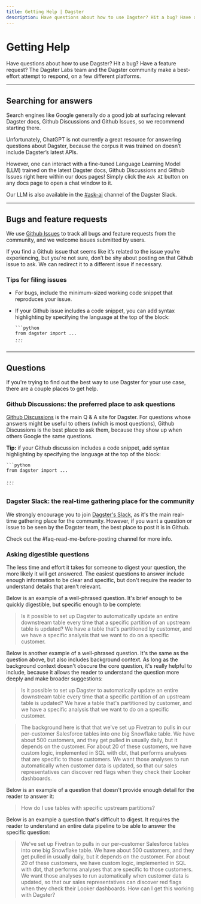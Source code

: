 ```yaml
---
title: Getting Help | Dagster
description: Have questions about how to use Dagster? Hit a bug? Have a feature request? This page includes tips on what to do.
---
```


# Getting Help

Have questions about how to use Dagster? Hit a bug? Have a feature request? The Dagster Labs team and the Dagster community make a best-effort attempt to respond, on a few different platforms.

---

## Searching for answers

Search engines like Google generally do a good job at surfacing relevant Dagster docs, Github Discussions and Github Issues, so we recommend starting there.

Unfortunately, ChatGPT is not currently a great resource for answering questions about Dagster, because the corpus it was trained on doesn’t include Dagster’s latest APIs.

However, one can interact with a fine-tuned Language Learning Model (LLM) trained on the latest Dagster docs, Github Discussions and Github Issues right here within our docs pages! Simply click the `Ask AI` button on any docs page to open a chat window to it.

Our LLM is also available in the [#ask-ai](https://dagster.slack.com/archives/C066HKS7EG1) channel of the Dagster Slack.

---

## Bugs and feature requests

We use [Github Issues](https://github.com/dagster-io/dagster/issues) to track all bugs and feature requests from the community, and we welcome issues submitted by users.

If you find a Github issue that seems like it’s related to the issue you’re experiencing, but you're not sure, don’t be shy about posting on that Github issue to ask. We can redirect it to a different issue if necessary.

### Tips for filing issues

- For bugs, include the minimum-sized working code snippet that reproduces your issue.
- If your Github issue includes a code snippet, you can add syntax highlighting by specifying the language at the top of the block:

      ```python
      from dagster import ...
      ...
      ```

---

## Questions

If you're trying to find out the best way to use Dagster for your use case, there are a couple places to get help.

### Github Discussions: the preferred place to ask questions

[Github Discussions](https://github.com/dagster-io/dagster/discussions) is the main Q & A site for Dagster. For questions whose answers might be useful to others (which is most questions), Github Discussions is the best place to ask them, because they show up when others Google the same questions.

**Tip:** if your Github discussion includes a code snippet, add syntax highlighting by specifying the language at the top of the block:

    ```python
    from dagster import ...

    ...
    ```

### Dagster Slack: the real-time gathering place for the community

We strongly encourage you to join [Dagster's Slack](https://dagster.io/slack), as it's the main real-time gathering place for the community. However, if you want a question or issue to be seen by the Dagster team, the best place to post it is in Github.

Check out the #faq-read-me-before-posting channel for more info.

### Asking digestible questions

The less time and effort it takes for someone to digest your question, the more likely it will get answered. The easiest questions to answer include enough information to be clear and specific, but don't require the reader to understand details that aren't relevant.

Below is an example of a well-phrased question. It's brief enough to be quickly digestible, but specific enough to be complete:

> Is it possible to set up Dagster to automatically update an entire downstream table every time that a specific partition of an upstream table is updated? We have a table that's partitioned by customer, and we have a specific analysis that we want to do on a specific customer.

Below is another example of a well-phrased question. It's the same as the question above, but also includes background context. As long as the background context doesn't obscure the core question, it's really helpful to include, because it allows the reader to understand the question more deeply and make broader suggestions:

> Is it possible to set up Dagster to automatically update an entire downstream table every time that a specific partition of an upstream table is updated? We have a table that's partitioned by customer, and we have a specific analysis that we want to do on a specific customer.

> The background here is that that we've set up Fivetran to pulls in our per-customer Salesforce tables into one big Snowflake table. We have about 500 customers, and they get pulled in usually daily, but it depends on the customer. For about 20 of these customers, we have custom logic, implemented in SQL with dbt, that performs analyses that are specific to those customers. We want those analyses to run automatically when customer data is updated, so that our sales representatives can discover red flags when they check their Looker dashboards.

Below is an example of a question that doesn't provide enough detail for the reader to answer it:

> How do I use tables with specific upstream partitions?

Below is an example a question that's difficult to digest. It requires the reader to understand an entire data pipeline to be able to answer the specific question:

> We've set up Fivetran to pulls in our per-customer Salesforce tables into one big Snowflake table. We have about 500 customers, and they get pulled in usually daily, but it depends on the customer. For about 20 of these customers, we have custom logic, implemented in SQL with dbt, that performs analyses that are specific to those customers. We want those analyses to run automatically when customer data is updated, so that our sales representatives can discover red flags when they check their Looker dashboards. How can I get this working with Dagster?
